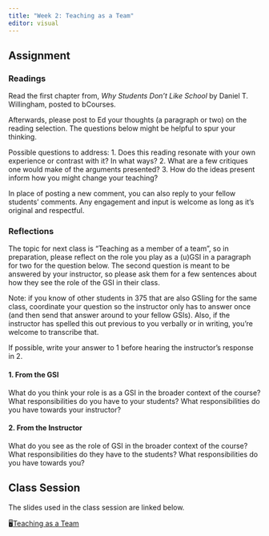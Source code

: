 ```yaml
---
title: "Week 2: Teaching as a Team"
editor: visual
---
```


## Assignment

### Readings

Read the first chapter from, *Why Students Don't Like School* by Daniel T. Willingham, posted to bCourses.

Afterwards, please post to Ed your thoughts (a paragraph or two) on the reading selection. The questions below might be helpful to spur your thinking.

Possible questions to address: 1. Does this reading resonate with your own experience or contrast with it? In what ways? 2. What are a few critiques one would make of the arguments presented? 3. How do the ideas present inform how you might change your teaching?

In place of posting a new comment, you can also reply to your fellow students' comments. Any engagement and input is welcome as long as it's original and respectful.

### Reflections

The topic for next class is "Teaching as a member of a team", so in preparation, please reflect on the role you play as a (u)GSI in a paragraph for two for the question below. The second question is meant to be answered by your instructor, so please ask them for a few sentences about how they see the role of the GSI in their class.

Note: if you know of other students in 375 that are also GSIing for the same class, coordinate your question so the instructor only has to answer once (and then send that answer around to your fellow GSIs). Also, if the instructor has spelled this out previous to you verbally or in writing, you're welcome to transcribe that.

If possible, write your answer to 1 before hearing the instructor's response in 2.

#### 1. From the GSI

What do you think your role is as a GSI in the broader context of the course? What responsibilities do you have to your students? What responsibilities do you have towards your instructor?

#### 2. From the Instructor

What do you see as the role of GSI in the broader context of the course? What responsibilities do they have to the students? What responsibilities do you have towards you?

## Class Session

The slides used in the class session are linked below.

🖥[Teaching as a Team](slides.html)
